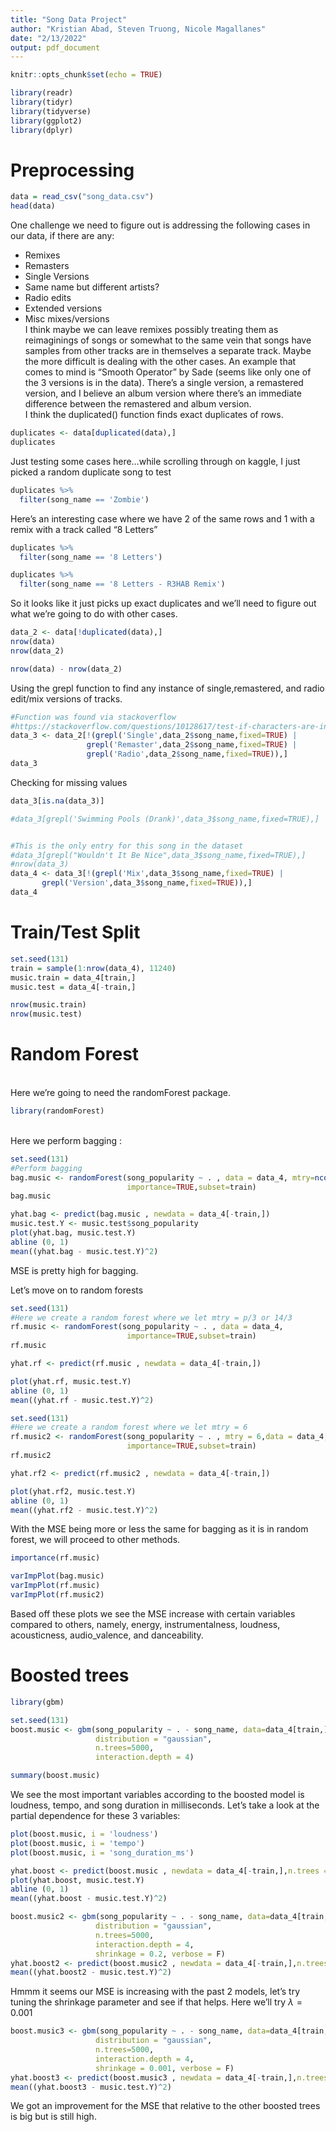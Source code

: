 ```yaml
---
title: "Song Data Project"
author: "Kristian Abad, Steven Truong, Nicole Magallanes"
date: "2/13/2022"
output: pdf_document
---
```


```r
knitr::opts_chunk$set(echo = TRUE)
```

```r
library(readr)
library(tidyr)
library(tidyverse)
library(ggplot2)
library(dplyr)
```
# Preprocessing
```r
data = read_csv("song_data.csv")
head(data)
```
One challenge we need to figure out is addressing the following cases in our data, if there are any:\

* Remixes
* Remasters
* Single Versions
* Same name but different artists?
* Radio edits
* Extended versions
* Misc mixes/versions
\
I think maybe we can leave remixes possibly treating them as reimaginings of songs or somewhat to the same vein that songs have samples from other tracks are in themselves a separate track. Maybe the more difficult is dealing with the other cases. An example that comes to mind is "Smooth Operator" by Sade (seems like only one of the 3 versions is in the data). There's a single version, a remastered version, and I believe an album version where there's an immediate difference between the remastered and album version.
\
I think the duplicated() function finds exact duplicates of rows.
```r
duplicates <- data[duplicated(data),]
duplicates
```
Just testing some cases here...while scrolling through on kaggle, I just picked a random duplicate song to test
```r

duplicates %>%
  filter(song_name == 'Zombie')
```
Here's an interesting case where we have 2 of the same rows and 1 with a remix with a track called "8 Letters"
```r
duplicates %>%
  filter(song_name == '8 Letters')

duplicates %>%
  filter(song_name == '8 Letters - R3HAB Remix')
```
So it looks like it just picks up exact duplicates and we'll need to figure out what we're going to do with other cases.
```r
data_2 <- data[!duplicated(data),]
nrow(data)
nrow(data_2)

nrow(data) - nrow(data_2)
```
Using the grepl function to find any instance of single,remastered, and radio edit/mix versions of tracks. 
```r
#Function was found via stackoverflow
#https://stackoverflow.com/questions/10128617/test-if-characters-are-in-a-string
data_3 <- data_2[!(grepl('Single',data_2$song_name,fixed=TRUE) |
                 grepl('Remaster',data_2$song_name,fixed=TRUE) |
                 grepl('Radio',data_2$song_name,fixed=TRUE)),]
data_3
```
Checking for missing values
```r
data_3[is.na(data_3)]
```
```r
#data_3[grepl('Swimming Pools (Drank)',data_3$song_name,fixed=TRUE),]


#This is the only entry for this song in the dataset
#data_3[grepl("Wouldn't It Be Nice",data_3$song_name,fixed=TRUE),]
#nrow(data_3)
data_4 <- data_3[!(grepl('Mix',data_3$song_name,fixed=TRUE) | 
       grepl('Version',data_3$song_name,fixed=TRUE)),]
data_4
```

# Train/Test Split

```r
set.seed(131)
train = sample(1:nrow(data_4), 11240)
music.train = data_4[train,]
music.test = data_4[-train,]

nrow(music.train)
nrow(music.test)
```

# Random Forest
\
Here we're going to need the randomForest package.
```r
library(randomForest)
```
\
Here we perform bagging :
\
```r
set.seed(131)
#Perform bagging
bag.music <- randomForest(song_popularity ~ . , data = data_4, mtry=ncol(data_4) - 1,
                          importance=TRUE,subset=train)
bag.music

```
```r
yhat.bag <- predict(bag.music , newdata = data_4[-train,])
music.test.Y <- music.test$song_popularity
plot(yhat.bag, music.test.Y)
abline (0, 1)
mean((yhat.bag - music.test.Y)^2)
```
MSE is pretty high for bagging.\

Let's move on to random forests\
```r
set.seed(131)
#Here we create a random forest where we let mtry = p/3 or 14/3
rf.music <- randomForest(song_popularity ~ . , data = data_4,
                          importance=TRUE,subset=train)
rf.music
```

```r
yhat.rf <- predict(rf.music , newdata = data_4[-train,])

plot(yhat.rf, music.test.Y)
abline (0, 1)
mean((yhat.rf - music.test.Y)^2)
```
```r
set.seed(131)
#Here we create a random forest where we let mtry = 6
rf.music2 <- randomForest(song_popularity ~ . , mtry = 6,data = data_4,
                          importance=TRUE,subset=train)
rf.music2
```

```r
yhat.rf2 <- predict(rf.music2 , newdata = data_4[-train,])

plot(yhat.rf2, music.test.Y)
abline (0, 1)
mean((yhat.rf2 - music.test.Y)^2)
```

With the MSE being more or less the same for bagging as it is in random forest, we will proceed to other methods.

```r
importance(rf.music)
```
```r
varImpPlot(bag.music)
varImpPlot(rf.music)
varImpPlot(rf.music2)
```
Based off these plots we see the MSE increase with certain variables compared to others, namely, energy, instrumentalness, loudness, acousticness, audio_valence, and danceability.

# Boosted trees

```r
library(gbm)
```

```r
set.seed(131)
boost.music <- gbm(song_popularity ~ . - song_name, data=data_4[train,],
                   distribution = "gaussian", 
                   n.trees=5000,
                   interaction.depth = 4)
```

```r
summary(boost.music)
```
We see the most important variables according to the boosted model is loudness, tempo, and song duration in milliseconds. Let's take a look at the partial dependence for these 3 variables:
```r
plot(boost.music, i = 'loudness')
plot(boost.music, i = 'tempo') 
plot(boost.music, i = 'song_duration_ms')
```


```r
yhat.boost <- predict(boost.music , newdata = data_4[-train,],n.trees = 5000)
plot(yhat.boost, music.test.Y)
abline (0, 1)
mean((yhat.boost - music.test.Y)^2)
```

```r
boost.music2 <- gbm(song_popularity ~ . - song_name, data=data_4[train,],
                   distribution = "gaussian", 
                   n.trees=5000,
                   interaction.depth = 4,
                   shrinkage = 0.2, verbose = F)
yhat.boost2 <- predict(boost.music2 , newdata = data_4[-train,],n.trees = 5000)
mean((yhat.boost2 - music.test.Y)^2)
```
Hmmm it seems our MSE is increasing with the past 2 models, let's try tuning the shrinkage parameter and see if that helps. Here we'll try $\lambda = 0.001$

```r
boost.music3 <- gbm(song_popularity ~ . - song_name, data=data_4[train,],
                   distribution = "gaussian", 
                   n.trees=5000,
                   interaction.depth = 4,
                   shrinkage = 0.001, verbose = F)
yhat.boost3 <- predict(boost.music3 , newdata = data_4[-train,],n.trees = 5000)
mean((yhat.boost3 - music.test.Y)^2)
```
We got an improvement for the MSE that relative to the other boosted trees is big but is still high.











